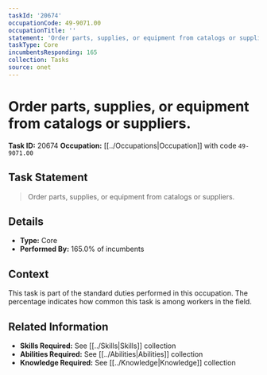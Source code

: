 ```yaml
---
taskId: '20674'
occupationCode: 49-9071.00
occupationTitle: ''
statement: 'Order parts, supplies, or equipment from catalogs or suppliers.'
taskType: Core
incumbentsResponding: 165
collection: Tasks
source: onet
---
```

# Order parts, supplies, or equipment from catalogs or suppliers.

**Task ID:** 20674
**Occupation:** [[../Occupations|Occupation]] with code `49-9071.00`

## Task Statement

> Order parts, supplies, or equipment from catalogs or suppliers.

## Details

- **Type:** Core
- **Performed By:** 165.0% of incumbents

## Context

This task is part of the standard duties performed in this occupation. The percentage indicates how common this task is among workers in the field.

## Related Information

- **Skills Required:** See [[../Skills|Skills]] collection
- **Abilities Required:** See [[../Abilities|Abilities]] collection
- **Knowledge Required:** See [[../Knowledge|Knowledge]] collection
